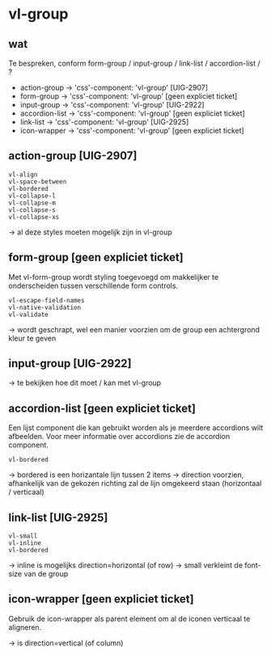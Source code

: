 # vl-group

## wat

Te bespreken, conform form-group / input-group / link-list / accordion-list / ?

* action-group -> 'css'-component: 'vl-group' [UIG-2907]
* form-group -> 'css'-component: 'vl-group' [geen expliciet ticket]
* input-group -> 'css'-component: 'vl-group' [UIG-2922]
* accordion-list -> 'css'-component: 'vl-group' [geen expliciet ticket]
* link-list -> 'css'-component: 'vl-group' [UIG-2925]
* icon-wrapper -> 'css'-component: 'vl-group' [geen expliciet ticket]


## action-group [UIG-2907]
    vl-align
    vl-space-between
    vl-bordered
    vl-collapse-l
    vl-collapse-m
    vl-collapse-s
    vl-collapse-xs

-> al deze styles moeten mogelijk zijn in vl-group


## form-group [geen expliciet ticket]

Met vl-form-group wordt styling toegevoegd om makkelijker te onderscheiden tussen verschillende form controls.

    vl-escape-field-names
    vl-native-validation
    vl-validate

-> wordt geschrapt, wel een manier voorzien om de group een achtergrond kleur te geven


## input-group [UIG-2922]

-> te bekijken hoe dit moet / kan met vl-group


## accordion-list [geen expliciet ticket]

Een lijst component die kan gebruikt worden als je meerdere accordions wilt afbeelden. Voor meer informatie over accordions zie de accordion component.

    vl-bordered

-> bordered is een horizantale lijn tussen 2 items
-> direction voorzien, afhankelijk van de gekozen richting zal de lijn omgekeerd staan (horizontaal / verticaal)


## link-list [UIG-2925]
    vl-small
    vl-inline
    vl-bordered

-> inline is mogelijks direction=horizontal (of row)
-> small verkleint de font-size van de group


## icon-wrapper [geen expliciet ticket]

Gebruik de icon-wrapper als parent element om al de iconen verticaal te aligneren.

-> is direction=vertical (of column)

